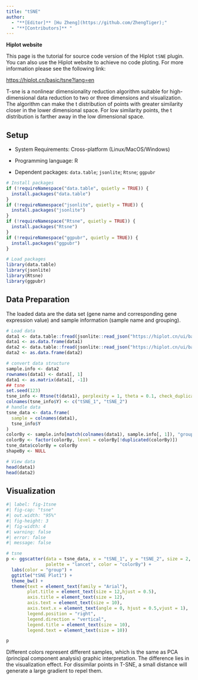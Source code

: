 ```yaml
---
title: "tSNE"
author:
  - "**[Editor]** [Hu Zheng](https://github.com/ZhengTiger);"
  - "**[Contributors]** "
---
```


::: callout-note
**Hiplot website**

This page is the tutorial for source code version of the Hiplot `tSNE` plugin. You can also use the Hiplot website to achieve no code ploting. For more information please see the following link:

<https://hiplot.cn/basic/tsne?lang=en>
:::

T-sne is a nonlinear dimensionality reduction algorithm suitable for high-dimensional data reduction to two or three dimensions and visualization. The algorithm can make the t distribution of points with greater similarity closer in the lower dimensional space. For low similarity points, the t distribution is farther away in the low dimensional space.

## Setup

-   System Requirements: Cross-platform (Linux/MacOS/Windows)

-   Programming language: R

-   Dependent packages: `data.table`; `jsonlite`; `Rtsne`; `ggpubr`

```r
# Install packages
if (!requireNamespace("data.table", quietly = TRUE)) {
  install.packages("data.table")
}
if (!requireNamespace("jsonlite", quietly = TRUE)) {
  install.packages("jsonlite")
}
if (!requireNamespace("Rtsne", quietly = TRUE)) {
  install.packages("Rtsne")
}
if (!requireNamespace("ggpubr", quietly = TRUE)) {
  install.packages("ggpubr")
}

# Load packages
library(data.table)
library(jsonlite)
library(Rtsne)
library(ggpubr)
```

## Data Preparation

The loaded data are the data set (gene name and corresponding gene expression value) and sample information (sample name and grouping).

```r
# Load data
data1 <- data.table::fread(jsonlite::read_json("https://hiplot.cn/ui/basic/tsne/data.json")$exampleData[[1]]$textarea[[1]])
data1 <- as.data.frame(data1)
data2 <- data.table::fread(jsonlite::read_json("https://hiplot.cn/ui/basic/tsne/data.json")$exampleData[[1]]$textarea[[2]])
data2 <- as.data.frame(data2)

# convert data structure
sample.info <- data2
rownames(data1) <- data1[, 1]
data1 <- as.matrix(data1[, -1])
## tsne
set.seed(123)
tsne_info <- Rtsne(t(data1), perplexity = 1, theta = 0.1, check_duplicates = FALSE)
colnames(tsne_info$Y) <- c("tSNE_1", "tSNE_2")
# handle data
tsne_data <- data.frame(
  sample = colnames(data1),
  tsne_info$Y
)
colorBy <- sample.info[match(colnames(data1), sample.info[, 1]), "group"]
colorBy <- factor(colorBy, level = colorBy[!duplicated(colorBy)])
tsne_data$colorBy = colorBy
shapeBy <- NULL

# View data
head(data1)
head(data2)
```

## Visualization

```r
#| label: fig-1tsne
#| fig-cap: "tsne"
#| out.width: "95%"
#| fig-height: 3
#| fig-width: 4
#| warning: false
#| error: false
#| message: false

# tsne
p <- ggscatter(data = tsne_data, x = "tSNE_1", y = "tSNE_2", size = 2, 
               palette = "lancet", color = "colorBy") +
  labs(color = "group") +
  ggtitle("tSNE Plot1") +
  theme_bw() +
  theme(text = element_text(family = "Arial"),
        plot.title = element_text(size = 12,hjust = 0.5),
        axis.title = element_text(size = 12),
        axis.text = element_text(size = 10),
        axis.text.x = element_text(angle = 0, hjust = 0.5,vjust = 1),
        legend.position = "right",
        legend.direction = "vertical",
        legend.title = element_text(size = 10),
        legend.text = element_text(size = 10))

p
```

Different colors represent different samples, which is the same as PCA (principal component analysis) graphic interpretation. The difference lies in the visualization effect. For dissimilar points in T-SNE, a small distance will generate a large gradient to repel them.


